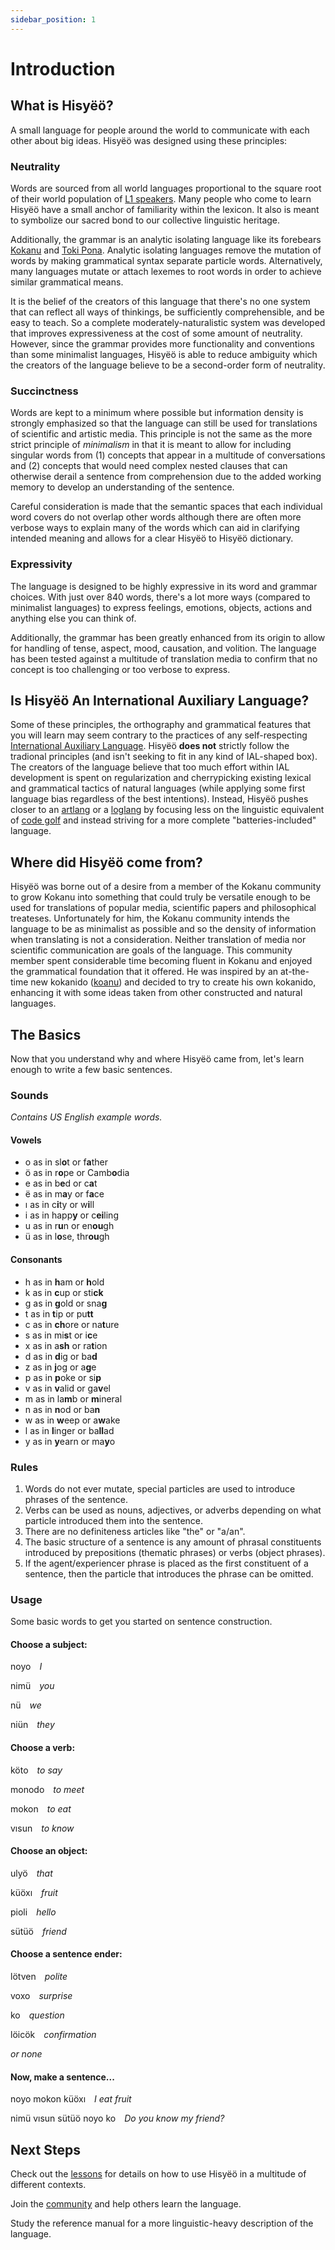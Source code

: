 ```yaml
---
sidebar_position: 1
---
```



# Introduction

## What is Hisyëö?

A small language for people around the world to communicate with each other
about big ideas.  Hisyëö was designed using these principles:

### Neutrality
Words are sourced from all world languages proportional to the square root of
their world population of [L1
speakers](https://en.wikipedia.org/wiki/First_language). Many people who come to
learn Hisyëö have a small anchor of familiarity within the lexicon. It also is
meant to symbolize our sacred bond to our collective linguistic heritage. 

Additionally, the grammar is an analytic isolating language like its forebears
[Kokanu](https://www.kokanu.com/) and [Toki Pona](https://tokipona.org).
Analytic isolating languages remove the mutation of words by making grammatical
syntax separate particle words. Alternatively, many languages mutate or attach
lexemes to root words in order to achieve similar grammatical means.

It is the belief of the creators of this language that there's no one system
that can reflect all ways of thinkings, be sufficiently comprehensible, and be
easy to teach. So a complete moderately-naturalistic system was developed that
improves expressiveness at the cost of some amount of neutrality. However, since
the grammar provides more functionality and conventions than some minimalist
languages, Hisyëö is able to reduce ambiguity which the creators of the language
believe to be a second-order form of neutrality.

### Succinctness
Words are kept to a minimum where possible but information density is strongly
emphasized so that the language can still be used for translations of scientific
and artistic media. This principle is not the same as the more strict principle
of *minimalism* in that it is meant to allow for including singular words from
(1) concepts that appear in a multitude of conversations and (2) concepts that
would need complex nested clauses that can otherwise derail a sentence from
comprehension due to the added working memory to develop an understanding of the
sentence.

Careful consideration is made that the semantic spaces that each individual word
covers do not overlap other words although there are often more verbose ways to
explain many of the words which can aid in clarifying intended meaning and
allows for a clear Hisyëö to Hisyëö dictionary.


### Expressivity
The language is designed to be highly expressive in its word and grammar
choices. With just over 840 words, there's a lot more ways (compared to
minimalist languages) to express feelings, emotions, objects, actions and
anything else you can think of.

Additionally, the grammar has been greatly enhanced from its origin to allow for
handling of tense, aspect, mood, causation, and volition. The language has been
tested against a multitude of translation media to confirm that no concept is
too challenging or too verbose to express.

## Is Hisyëö An International Auxiliary Language?

Some of these principles, the orthography and grammatical features that you will
learn may seem contrary to the practices of any self-respecting [International
Auxiliary Language](http://interlanguages.net). Hisyëö **does not** strictly
follow the tradional principles (and isn't seeking to fit in any kind of
IAL-shaped box). The creators of the language believe that too much effort
within IAL development is spent on regularization and cherrypicking existing
lexical and grammatical tactics of natural languages (while applying some first
language bias regardless of the best intentions). Instead, Hisyëö pushes closer
to an [artlang](https://en.wikipedia.org/wiki/Artistic_language) or a
[loglang](https://loglangs.wiki/Portal) by focusing less on the linguistic
equivalent of [code golf](https://en.wikipedia.org/wiki/Code_golf) and instead
striving for a more complete "batteries-included" language.

## Where did Hisyëö come from?

Hisyëö was borne out of a desire from a member of the Kokanu community to grow
Kokanu into something that could truly be versatile enough to be used for
translations of popular media, scientific papers and philosophical treateses.
Unfortunately for him, the Kokanu community intends the language to be as
minimalist as possible and so the density of information when translating is not
a consideration. Neither translation of media nor scientific communication are
goals of the language. This community member spent considerable time becoming
fluent in Kokanu and enjoyed the grammatical foundation that it offered. He was
inspired by an at-the-time new kokanido
([koanu](https://www.parallax.net.nz/x/koanu/)) and decided to try to create his
own kokanido, enhancing it with some ideas taken from other constructed and
natural languages.

## The Basics

Now that you understand why and where Hisyëö came from, let's learn enough to
write a few basic sentences.

### Sounds

*Contains US English example words.*

#### Vowels
- o as in sl**o**t or f**a**ther
- ö as in r**o**pe or Camb**o**dia
- e as in b**e**d or c**a**t
- ë as in m**a**y or f**a**ce
- ı as in c**i**ty or w**i**ll
- i as in happ**y** or c**ei**ling
- u as in r**u**n or en**ou**gh
- ü as in l**o**se, thr**ou**gh

#### Consonants
- h as in **h**am or **h**old
- k as in **c**up or sti**ck**
- g as in **g**old or sna**g**
- t as in **t**ip or pu**tt**
- c as in **ch**ore or na**t**ure
- s as in mi**s**t or i**c**e
- x as in a**sh** or ra**t**ion
- d as in **d**ig or ba**d** 
- z as in **j**og or a**g**e
- p as in **p**oke or si**p**
- v as in **v**alid or ga**v**el
- m as in la**m**b or **m**ineral
- n as in **n**od or ba**n**
- w as in **w**eep or a**w**ake
- l as in **l**inger or ba**ll**ad
- y as in **y**earn or ma**y**o

### Rules

1. Words do not ever mutate, special particles are used to introduce phrases of
   the sentence.
2. Verbs can be used as nouns, adjectives, or adverbs depending on what particle
   introduced them into the sentence. 
3. There are no definiteness articles like "the" or "a/an".
4. The basic structure of a sentence is any amount of phrasal constituents
   introduced by prepositions (thematic phrases) or verbs (object phrases).
5. If the agent/experiencer phrase is placed as the first constituent of a
   sentence, then the particle that introduces the phrase can be omitted.

### Usage

Some basic words to get you started on sentence construction.

#### Choose a subject:
<HisyeoTabs>
   <p>noyo&emsp;<em>I</em></p>
   <p>nimü&emsp;<em>you</em></p>
   <p>nü&emsp;<em>we</em></p>
   <p>niün&emsp;<em>they</em></p>
</HisyeoTabs>

#### Choose a verb:
<HisyeoTabs>
   <p>köto&emsp;<em>to say</em></p>
   <p>monodo&emsp;<em>to meet</em></p>
   <p>mokon&emsp;<em>to eat</em></p>
   <p>vısun&emsp;<em>to know</em></p>
</HisyeoTabs>

#### Choose an object:
<HisyeoTabs>
   <p>ulyö&emsp;<em>that</em></p>
   <p>küöxı&emsp;<em>fruit</em></p>
   <p>pioli&emsp;<em>hello</em></p>
   <p>sütüö&emsp;<em>friend</em></p>
</HisyeoTabs>

#### Choose a sentence ender:
<HisyeoTabs>
   <p>lötven&emsp;<em>polite</em></p>
   <p>voxo&emsp;<em>surprise</em></p>
   <p>ko&emsp;<em>question</em></p>
   <p>löicök&emsp;<em>confirmation</em></p>
   <p><em>or none</em></p>
</HisyeoTabs>

#### Now, make a sentence...

<HisyeoTabs>
   <p>noyo mokon küöxı&emsp;<em>I eat fruit</em></p>
   <p>nimü vısun sütüö noyo ko&emsp;<em>Do you know my friend?</em></p>
</HisyeoTabs>

## Next Steps

Check out the [lessons](category/lessons) for details on how to use Hisyëö in a
multitude of different contexts.

Join the [community](community) and help others learn the language.

Study the reference manual for a more linguistic-heavy description of the language.

<HisyeoTooltip/>
